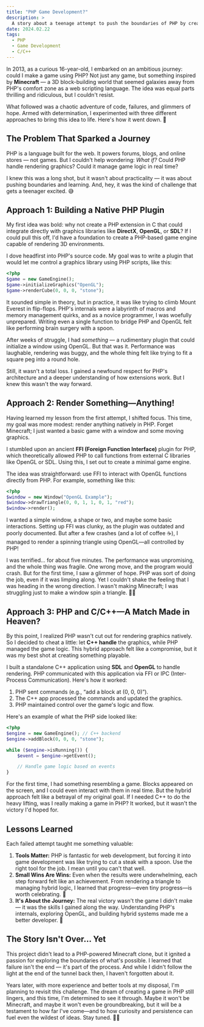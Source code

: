 ```yaml
---
title: "PHP Game Development?"
description: >
  A story about a teenage attempt to push the boundaries of PHP by creating a game inspired by Minecraft. From building native plugins to experimenting with OpenGL and hybrid solutions, this journey explores the challenges, failures, and lessons learned.
date: 2024.02.22
tags:
  - PHP
  - Game Development
  - C/C++
---
```


In 2013, as a curious 16-year-old, I embarked on an ambitious journey: could I make a game using PHP? Not just any game, but something inspired by **Minecraft** — a 3D block-building world that seemed galaxies away from PHP's comfort zone as a web scripting language. The idea was equal parts thrilling and ridiculous, but I couldn't resist.

What followed was a chaotic adventure of code, failures, and glimmers of hope. Armed with determination, I experimented with three different approaches to bring this idea to life. Here's how it went down. 🚀

## The Problem That Sparked a Journey

PHP is a language built for the web. It powers forums, blogs, and online stores — not games. But I couldn't help wondering: *What if?* Could PHP handle rendering graphics? Could it manage game logic in real time?

I knew this was a long shot, but it wasn't about practicality — it was about pushing boundaries and learning. And, hey, it was the kind of challenge that gets a teenager excited. 😅

## Approach 1: Building a Native PHP Plugin

My first idea was bold: why not create a PHP extension in C that could integrate directly with graphics libraries like **DirectX**, **OpenGL**, or **SDL**? If I could pull this off, I'd have a foundation to create a PHP-based game engine capable of rendering 3D environments.

I dove headfirst into PHP's source code. My goal was to write a plugin that would let me control a graphics library using PHP scripts, like this:

```php
<?php
$game = new GameEngine();
$game->initializeGraphics("OpenGL");
$game->renderCube(0, 0, 0, "stone");
```

It sounded simple in theory, but in practice, it was like trying to climb Mount Everest in flip-flops. PHP's internals were a labyrinth of macros and memory management quirks, and as a novice programmer, I was woefully unprepared. Writing even a single function to bridge PHP and OpenGL felt like performing brain surgery with a spoon.

After weeks of struggle, I had *something* — a rudimentary plugin that could initialize a window using OpenGL. But that was it. Performance was laughable, rendering was buggy, and the whole thing felt like trying to fit a square peg into a round hole.

Still, it wasn't a total loss. I gained a newfound respect for PHP's architecture and a deeper understanding of how extensions work. But I knew this wasn't the way forward.

## Approach 2: Render Something—Anything!

Having learned my lesson from the first attempt, I shifted focus. This time, my goal was more modest: render anything natively in PHP. Forget Minecraft; I just wanted a basic game with a window and some moving graphics.

I stumbled upon an ancient **FFI (Foreign Function Interface)** plugin for PHP, which theoretically allowed PHP to call functions from external C libraries like OpenGL or SDL. Using this, I set out to create a minimal game engine.

The idea was straightforward: use FFI to interact with OpenGL functions directly from PHP. For example, something like this:

```php
<?php
$window = new Window("OpenGL Example");
$window->drawTriangle(0, 0, 1, 1, 0, 1, "red");
$window->render();
```

I wanted a simple window, a shape or two, and maybe some basic interactions. Setting up FFI was clunky, as the plugin was outdated and poorly documented. But after a few crashes (and a lot of coffee ☕), I managed to render a spinning triangle using OpenGL—all controlled by PHP!

I was terrified... for about five minutes. The performance was unpromising, and the whole thing was fragile. One wrong move, and the program would crash. But for the first time, I saw a glimmer of hope. PHP was sort of doing the job, even if it was limping along. Yet I couldn't shake the feeling that I was heading in the wrong direction. I wasn't making Minecraft; I was struggling just to make a window spin a triangle. 🤷‍♂️

## Approach 3: PHP and C/C++—A Match Made in Heaven?

By this point, I realized PHP wasn't cut out for rendering graphics natively. So I decided to cheat a little: let **C++ handle** the graphics, while PHP managed the game logic. This hybrid approach felt like a compromise, but it was my best shot at creating something playable.

I built a standalone C++ application using **SDL** and **OpenGL** to handle rendering. PHP communicated with this application via FFI or IPC (Inter-Process Communication). Here's how it worked:

1. PHP sent commands (e.g., “add a block at (0, 0, 0)”).
2. The C++ app processed the commands and updated the graphics.
3. PHP maintained control over the game's logic and flow.

Here's an example of what the PHP side looked like:

```php
<?php
$engine = new GameEngine(); // C++ backend
$engine->addBlock(0, 0, 0, "stone");

while ($engine->isRunning()) {
    $event = $engine->getEvent();

    // Handle game logic based on events
}
```

For the first time, I had something resembling a game. Blocks appeared on the screen, and I could even interact with them in real time. But the hybrid approach felt like a betrayal of my original goal. If I needed C++ to do the heavy lifting, was I really making a game in PHP? It worked, but it wasn't the victory I'd hoped for.

## Lessons Learned

Each failed attempt taught me something valuable:

1. **Tools Matter:** PHP is fantastic for web development, but forcing it into game development was like trying to cut a steak with a spoon. Use the right tool for the job. I mean until you can't that well.
2. **Small Wins Are Wins:** Even when the results were underwhelming, each step forward felt like an achievement. From rendering a triangle to managing hybrid logic, I learned that progress—even tiny progress—is worth celebrating. 🎉
3. **It's About the Journey:** The real victory wasn't the game I didn't make — it was the skills I gained along the way. Understanding PHP's internals, exploring OpenGL, and building hybrid systems made me a better developer. 🚀

## The Story Isn't Over... Yet

This project didn't lead to a PHP-powered Minecraft clone, but it ignited a passion for exploring the boundaries of what's possible. I learned that failure isn't the end — it's part of the process. And while I didn't follow the light at the end of the tunnel back then, I haven't forgotten about it.

Years later, with more experience and better tools at my disposal, I'm planning to revisit this challenge. The dream of creating a game in PHP still lingers, and this time, I'm determined to see it through. Maybe it won't be Minecraft, and maybe it won't even be groundbreaking, but it will be a testament to how far I've come—and to how curiosity and persistence can fuel even the wildest of ideas. Stay tuned. 🚀✨
